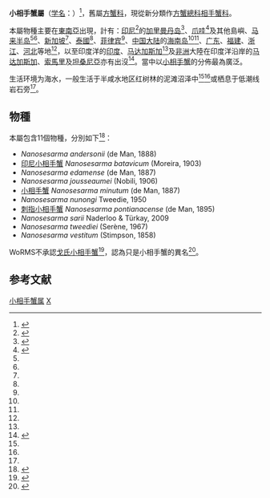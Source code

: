 {{Automatic Taxobox
| taxon = Nanosesarma
| authority = 
}}
'''小相手蟹屬'''（[[学名|学名]]：{{lang|la|'''''Nanosesarma'''''}}）<ref name = "COL">{{cite web|url= http://www.catalogueoflife.org/annual-checklist/2011/search/all/key/nanosesarma/match/1|title= Species 2000 & ITIS Catalogue of Life: 2011 Annual Checklist.|author= Bisby F.A., Roskov Y.R., Orrell T.M., Nicolson D., Paglinawan L.E., Bailly N., Kirk P.M., Bourgoin T., Baillargeon G., Ouvrard D. (red.)|year= 2011|publisher= Species 2000: Reading, UK.|accessdate= 2012-09-24|language= en|archive-date= 2014-08-11|archive-url= https://web.archive.org/web/20140811110552/http://www.catalogueoflife.org/annual-checklist/2011/search/all/key/nanosesarma/match/1|dead-url= no}}</ref>，舊屬[[方蟹科|方蟹科]]，現從新分類作[[方蟹總科|方蟹總科]][[相手蟹科|相手蟹科]]。

本屬物種主要在[[東南亞|東南亞]]出現，計有：[[印尼|印尼]]<ref name='id12004'>{{cite web| url =http://www.bioinfo.cn/db05/BjdwSpecies.php?action=view&id=12004| title =小相手蟹| work =《中国动物物种编目数据库》| publisher =中国科学院微生物研究所| author =中国科学院动物研究所| accessdate =2009-04-28| archive-date =2016-03-05| archive-url =https://web.archive.org/web/20160305034203/http://www.bioinfo.cn/db05/BjdwSpecies.php?action=view&id=12004| dead-url =yes}}</ref>的[[加里曼丹岛|加里曼丹岛]]<ref name='id12005'>{{cite web| url =http://www.bioinfo.cn/db05/BjdwSpecies.php?action=view&id=12005| title =刺指小相手蟹| work =《中国动物物种编目数据库》| publisher =中国科学院微生物研究所| author =中国科学院动物研究所| accessdate =2009-04-28| deadurl =yes| archiveurl =https://web.archive.org/web/20160305044754/http://www.bioinfo.cn/db05/BjdwSpecies.php?action=view&id=12005| archivedate =2016-03-05}}</ref>、[[爪哇|爪哇]]<ref name='id12006'>{{cite web| url =http://www.bioinfo.cn/db05/BjdwSpecies.php?action=view&id=12006| title =印尼小相手蟹| work =《中国动物物种编目数据库》| publisher =中国科学院微生物研究所| author =中国科学院动物研究所| accessdate =2009-04-28| deadurl =yes| archiveurl =https://web.archive.org/web/20131203122335/http://www.bioinfo.cn/db05/BjdwSpecies.php?action=view| archivedate =2013-12-03}}</ref>及其他島嶼、[[马来半岛|马来半岛]]<ref name='id12005' /><ref name='id12006' />、[[新加坡|新加坡]]<ref name='id12006' />、[[泰國|泰國]]<ref name='id12004' />、[[菲律宾|菲律宾]]<ref name='id12006' />、[[中国大陆|中国大陆]]的[[海南岛|海南岛]]<ref name='id12005' /><ref name='id12006' />、[[广东|广东]]、[[福建|福建]]、[[浙江|浙江]]、[[河北|河北]]等地<ref name='id12004' />，以至印度洋的[[印度|印度]]、[[马达加斯加|马达加斯加]]<ref name='id12004' />及[[非洲|非洲]]大陸在印度洋沿岸的[[马达加斯加|马达加斯加]]、[[索馬里|索馬里]]及[[坦桑尼亞|坦桑尼亞]]亦有出沒<ref name=WoRMS_207556 >{{cite WoRMS |author=Davie, P. |year=2012 |title=Nanosesarma minutum (de Man, 1887) |id=207556  |date=2012-02-25}}</ref>。當中以[[小相手蟹|小相手蟹]]的分佈最為廣泛。

生活环境为海水，一般生活于半咸水地区红树林的泥滩沼泽中<ref name='id12006' /><ref name='id12005' />或栖息于低潮线岩石旁<ref name='id12004' />。

==物種==
本屬包含11個物種，分別如下<ref name=WoRMS_204222>{{cite WoRMS |author=Davie, P. |year=2012 |title=''Nanosesarma'' |id=204222 |accessdate=2012-12-25}}</ref>：
*''Nanosesarma andersonii'' (de Man, 1888)
*[[印尼小相手蟹|印尼小相手蟹]] ''Nanosesarma batavicum'' (Moreira, 1903)
*''Nanosesarma edamense'' (de Man, 1887)
*''Nanosesarma jousseaumei'' (Nobili, 1906)
*[[小相手蟹|小相手蟹]] ''Nanosesarma minutum'' (de Man, 1887)
*''Nanosesarma nunongi'' Tweedie, 1950
*[[刺指小相手蟹|刺指小相手蟹]] ''Nanosesarma pontianacense'' (de Man, 1895)
*''Nanosesarma sarii'' Naderloo & Türkay, 2009
*''Nanosesarma tweediei'' (Serène, 1967)
*''Nanosesarma vestitum'' (Stimpson, 1858)

WoRMS不承認[[戈氏小相手蟹|戈氏小相手蟹]]<ref>{{cite web |url=http://taibif.tw/zh/catalogue_of_life/page/476d-4e66-5224-2a8c-61a1-8b5f-c9a3-c874-namecode-311123?order=solr_document&sort=desc&qt-section_quicktabs=5 |title=''Nanosesarma gordoni'' Shen, 1935 戈氏小相手蟹 |language=zh-hant |accessdate=2014-08-05 |archive-date=2014-08-11 |archive-url=https://web.archive.org/web/20140811165429/http://taibif.tw/zh/catalogue_of_life/page/476d-4e66-5224-2a8c-61a1-8b5f-c9a3-c874-namecode-311123?order=solr_document&sort=desc&qt-section_quicktabs=5 |dead-url=no }}</ref>，認為只是小相手蟹的異名<ref name=WoRMS_455463>{{cite WoRMS |author=Davie, P. |year=2012 |title=Sesarma (Sesarma) gordoni Shen, 1935 |id=455463 |date=2012-02-25}}</ref>。

== 参考文献 ==
{{reflist}}

{{Taxonbar}}
[[Category:小相手蟹属|]]
[[Category:十足目|X]]